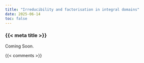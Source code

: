 ```yaml
---
title: "Irreducibility and factorisation in integral domains"
date: 2025-06-14
toc: false
---
```


### {{< meta title >}}

Coming Soon.


{{< comments >}}

